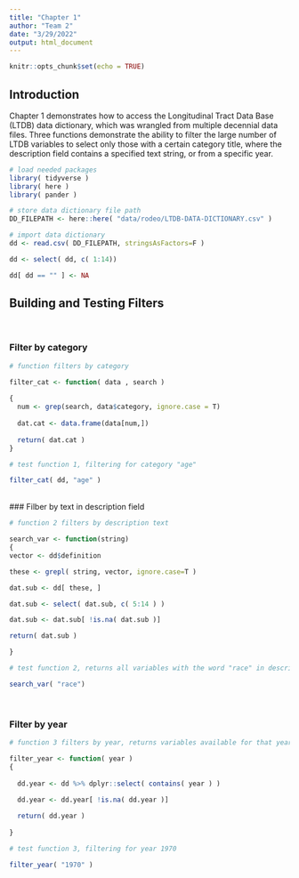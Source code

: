 ```yaml
---
title: "Chapter 1"
author: "Team 2"
date: "3/29/2022"
output: html_document
---
```


```r
knitr::opts_chunk$set(echo = TRUE)
```

## Introduction
Chapter 1 demonstrates how to access the Longitudinal Tract Data Base (LTDB) data dictionary, which was wrangled from multiple decennial data files. Three functions demonstrate the ability to filter the large number of LTDB variables to select only those with a certain category title, where the description field contains a specified text string, or from a specific year.


```r

# load needed packages
library( tidyverse )
library( here )
library( pander )


```



```r

# store data dictionary file path
DD_FILEPATH <- here::here( "data/rodeo/LTDB-DATA-DICTIONARY.csv" )

# import data dictionary
dd <- read.csv( DD_FILEPATH, stringsAsFactors=F )

dd <- select( dd, c( 1:14))

dd[ dd == "" ] <- NA

```

## Building and Testing Filters

<br>

### Filter by category

```r

# function filters by category

filter_cat <- function( data , search )
  
{
  num <- grep(search, data$category, ignore.case = T) 
  
  dat.cat <- data.frame(data[num,])
  
  return( dat.cat )
}

```

```r

# test function 1, filtering for category "age"

filter_cat( dd, "age" )

```
<br>
### Filber by text in description field


```r
# function 2 filters by description text

search_var <- function(string)
{
vector <- dd$definition

these <- grepl( string, vector, ignore.case=T )

dat.sub <- dd[ these, ]

dat.sub <- select( dat.sub, c( 5:14 ) )

dat.sub <- dat.sub[ !is.na( dat.sub )]

return( dat.sub )

}

```


```r
# test function 2, returns all variables with the word "race" in description text

search_var( "race")

```
<br>

### Filter by year


```r
# function 3 filters by year, returns variables available for that year

filter_year <- function( year )
{
  
  dd.year <- dd %>% dplyr::select( contains( year ) )
  
  dd.year <- dd.year[ !is.na( dd.year )]

  return( dd.year )
  
}

```


```r
# test function 3, filtering for year 1970

filter_year( "1970" )

```




